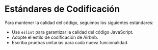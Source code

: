 # Estándares de Codificación
Para mantener la calidad del código, seguimos los siguientes estándares:
- Use `eslint` para garantizar la calidad del código JavaScript.
- Adopte el estilo de codificación de Airbnb.
- Escriba pruebas unitarias para cada nueva funcionalidad.